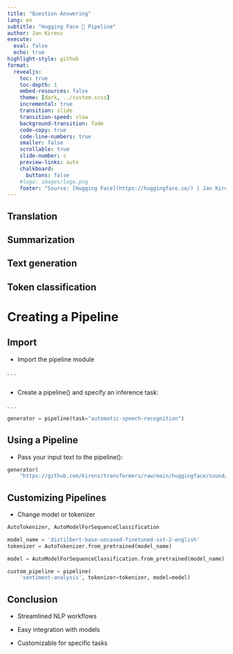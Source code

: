 ```yaml
---
title: "Question Answering"
lang: en
subtitle: "Hugging Face 🤗 Pipeline"
author: Jan Kirenz
execute:
  eval: false
  echo: true
highlight-style: github
format:
  revealjs: 
    toc: true
    toc-depth: 1
    embed-resources: false
    theme: [dark, ../custom.scss]  
    incremental: true
    transition: slide
    transition-speed: slow
    background-transition: fade
    code-copy: true
    code-line-numbers: true
    smaller: false
    scrollable: true
    slide-number: c
    preview-links: auto
    chalkboard: 
      buttons: false
    #logo: images/logo.png
    footer: "Source: [Hugging Face](https://huggingface.co/) | Jan Kirenz"
---
```






## Translation

## Summarization

## Text generation

## Token classification

# Creating a Pipeline

## Import

- Import the pipeline module

. . .

```python
```

- Create a pipeline() and specify an inference task:

. . .

```python

generator = pipeline(task="automatic-speech-recognition")

```




## Using a Pipeline

- Pass your input text to the pipeline():


```python
generator(
    "https://github.com/kirenz/transformers/raw/main/huggingface/sound/mlk.flac")

```

## Customizing Pipelines

- Change model or tokenizer


```python
AutoTokenizer, AutoModelForSequenceClassification

model_name = 'distilbert-base-uncased-finetuned-sst-2-english'
tokenizer = AutoTokenizer.from_pretrained(model_name)

model = AutoModelForSequenceClassification.from_pretrained(model_name)

custom_pipeline = pipeline(
    'sentiment-analysis', tokenizer=tokenizer, model=model)

```

## Conclusion

- Streamlined NLP workflows

- Easy integration with models

- Customizable for specific tasks